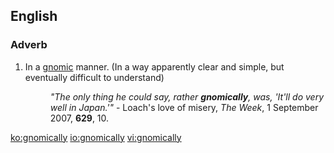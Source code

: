 ==English==

===Adverb===
{{en-adv}}

# In a [[gnomic]] manner. (In a way apparently clear and simple, but eventually difficult to understand)
#: ''"The only thing he could say, rather '''gnomically''', was, 'It'll do very well in Japan.'"'' - Loach's love of misery, ''The Week'', 1 September 2007, '''629''', 10.

[[ko:gnomically]]
[[io:gnomically]]
[[vi:gnomically]]